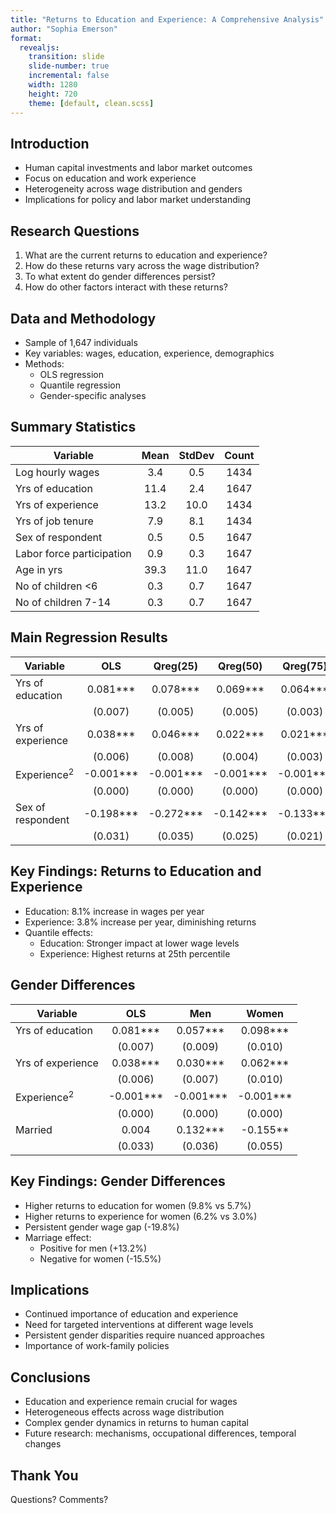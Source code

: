 ```yaml
---
title: "Returns to Education and Experience: A Comprehensive Analysis"
author: "Sophia Emerson"
format: 
  revealjs:
    transition: slide
    slide-number: true
    incremental: false 
    width: 1280
    height: 720
    theme: [default, clean.scss]
---
```


## Introduction

- Human capital investments and labor market outcomes
- Focus on education and work experience
- Heterogeneity across wage distribution and genders
- Implications for policy and labor market understanding

## Research Questions

1. What are the current returns to education and experience?
2. How do these returns vary across the wage distribution?
3. To what extent do gender differences persist?
4. How do other factors interact with these returns?

## Data and Methodology

- Sample of 1,647 individuals
- Key variables: wages, education, experience, demographics
- Methods:
  - OLS regression
  - Quantile regression
  - Gender-specific analyses

## Summary Statistics


| Variable                  | Mean | StdDev | Count |
|---------------------------|:----:|:------:|:-----:|
| Log hourly wages          | 3.4  |  0.5   | 1434  |
| Yrs of education          | 11.4 |  2.4   | 1647  |
| Yrs of experience         | 13.2 |  10.0  | 1434  |
| Yrs of job tenure         | 7.9  |  8.1   | 1434  |
| Sex of respondent         | 0.5  |  0.5   | 1647  |
| Labor force participation | 0.9  |  0.3   | 1647  |
| Age in yrs                | 39.3 |  11.0  | 1647  |
| No of children <6         | 0.3  |  0.7   | 1647  |
| No of children 7-14       | 0.3  |  0.7   | 1647  |


## Main Regression Results


| Variable           |    OLS    | Qreg(25) | Qreg(50) | Qreg(75) |
|--------------------|:---------:|:--------:|:--------:|:--------:|
| Yrs of education   | 0.081***  | 0.078*** | 0.069*** | 0.064*** |
|                    |  (0.007)  |  (0.005) |  (0.005) |  (0.003) |
| Yrs of experience  | 0.038***  | 0.046*** | 0.022*** | 0.021*** |
|                    |  (0.006)  |  (0.008) |  (0.004) |  (0.003) |
| Experience^2^      | -0.001*** |-0.001*** |-0.001*** |-0.001*** |
|                    |  (0.000)  |  (0.000) |  (0.000) |  (0.000) |
| Sex of respondent  | -0.198*** |-0.272*** |-0.142*** |-0.133*** |
|                    |  (0.031)  |  (0.035) |  (0.025) |  (0.021) |


## Key Findings: Returns to Education and Experience

- Education: 8.1% increase in wages per year
- Experience: 3.8% increase per year, diminishing returns
- Quantile effects:
  - Education: Stronger impact at lower wage levels
  - Experience: Highest returns at 25th percentile

## Gender Differences


| Variable          |    OLS    |    Men    |   Women   |
|-------------------|:---------:|:---------:|:---------:|
| Yrs of education  | 0.081***  | 0.057***  | 0.098***  |
|                   |  (0.007)  |  (0.009)  |  (0.010)  |
| Yrs of experience | 0.038***  | 0.030***  | 0.062***  |
|                   |  (0.006)  |  (0.007)  |  (0.010)  |
| Experience^2^     | -0.001*** | -0.001*** | -0.001*** |
|                   |  (0.000)  |  (0.000)  |  (0.000)  |
| Married           |   0.004   | 0.132***  | -0.155**  |
|                   |  (0.033)  |  (0.036)  |  (0.055)  |


## Key Findings: Gender Differences

- Higher returns to education for women (9.8% vs 5.7%)
- Higher returns to experience for women (6.2% vs 3.0%)
- Persistent gender wage gap (-19.8%)
- Marriage effect: 
  - Positive for men (+13.2%)
  - Negative for women (-15.5%)

## Implications

- Continued importance of education and experience
- Need for targeted interventions at different wage levels
- Persistent gender disparities require nuanced approaches
- Importance of work-family policies

## Conclusions

- Education and experience remain crucial for wages
- Heterogeneous effects across wage distribution
- Complex gender dynamics in returns to human capital
- Future research: mechanisms, occupational differences, temporal changes

## Thank You
 
Questions? Comments?

